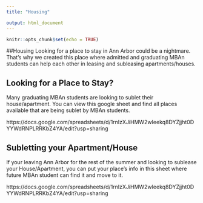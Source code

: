 ```yaml
---
title: "Housing"

output: html_document
---
```


```r
knitr::opts_chunk$set(echo = TRUE)
```
##Housing
Looking for a place to stay in Ann Arbor could be a nightmare. That's why we created this place where admitted and graduating MBAn students can help each other in leasing and subleasing apartments/houses. 

## Looking for a Place to Stay? 

Many graduating MBAn students are looking to sublet their house/apartment. You can view this google sheet and find all places available that are being sublet by MBAn students. 

https://docs.google.com/spreadsheets/d/1rnIzXJiHMW2wIeekq8DYZjjht0DYYWdRNPLRRKbZ4YA/edit?usp=sharing


## Subletting your Apartment/House 

If your leaving Ann Arbor for the rest of the summer and looking to sublease your House/Apartment, you can put your place's info in this sheet where future MBAn student can find it and move to it.

https://docs.google.com/spreadsheets/d/1rnIzXJiHMW2wIeekq8DYZjjht0DYYWdRNPLRRKbZ4YA/edit?usp=sharing
